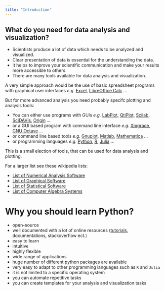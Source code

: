 ```yaml
---
title: "Introduction"
---
```



## What do you need for data analysis and visualization? {.unnumbered}


- Scientists produce a lot of data which needs to be analyzed and visualized.
- Clear presentation of data is essential for the understanding the data.
- It helps to improve your scientific communication and make your results more accessible to others.
- There are many tools available for data analysis and visualization.

A very simple approach would be the use of basic spreadsheet programs with graphical user interfaces *e.g.* 
[Excel](https://www.microsoft.com/de-at/microsoft-365/excel), [LibreOffice Calc](https://de.libreoffice.org/) ...



But for more advanced analysis you need probably specifc plotting and analysis tools: 



- You can either use programs with GUIs *e.g.* [LabPlot](https://labplot.kde.org/), [QtiPlot](https://www.qtiplot.com/), [Scilab](https://www.scilab.org/), [SciDAVis](https://scidavis.sourceforge.net/), [Origin](https://www.originlab.com/) ...
- or a GUI based program with command line interface *e.g.* [Xmgrace](https://plasma-gate.weizmann.ac.il/Grace/),  [GNU Octave](https://octave.org/) ...
- or command line based tools *e.g.* [Gnuplot](http://www.gnuplot.info/), [Matlab](https://de.mathworks.com/products/matlab.html), [Mathematica](https://www.wolfram.com/mathematica/) ...
- or programming languages *e.g.* [Python](https://www.python.org/), [R](https://www.r-project.org/ju), [Julia](https://julialang.org/) ...
 


This is a small election of tools, that can be used for data analysis and plotting.


For a larger list see these wikipedia lists:


- [List of Numerical Analysis Software](https://en.wikipedia.org/wiki/List_of_numerical_analysis_software) 
- [List of Graphical Software](https://en.wikipedia.org/wiki/List_of_information_graphics_software)
- [List of Statistical Software](https://en.wikipedia.org/wiki/List_of_statistical_software)
- [List of Computer Algebra Systems](https://en.wikipedia.org/wiki/List_of_computer_algebra_systems)


# Why you should learn Python? {.unnumbered}


- open-source
- well documented with a lot of online resources ([tutorials](https://github.com/ujjwalkarn/DataSciencePython), documentations, stackoverflow ect.)
- easy to learn 
- intuitive
- highly flexible
- wide range of applications
- huge number of different python packages are available 
- very easy to adapt to other programming languages such as `R` and `Julia`
- it is not limited to a specific operating system
- you can automate repetitive tasks
- you can create templates for your analysis and visualization tasks


